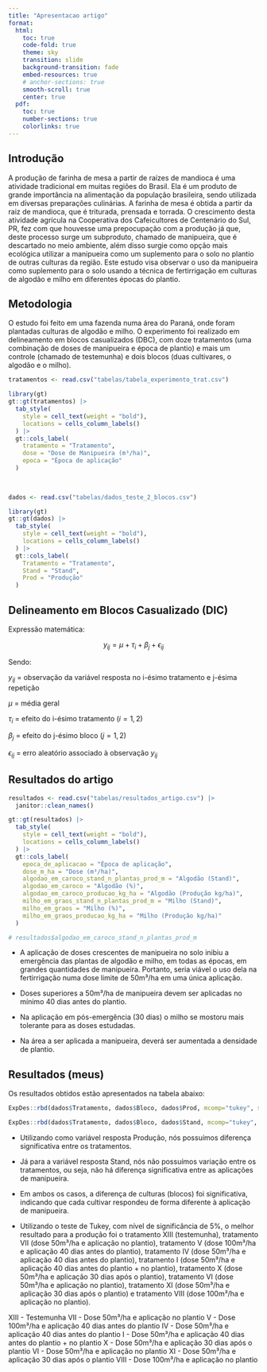 ```yaml
---
title: "Apresentacao artigo"
format:
  html:
    toc: true
    code-fold: true
    theme: sky
    transition: slide
    background-transition: fade
    embed-resources: true
    # anchor-sections: true 
    smooth-scroll: true
    center: true
  pdf:
    toc: true
    number-sections: true
    colorlinks: true
---
```


## Introdução

A produção de farinha de mesa a partir de raízes de mandioca é uma atividade tradicional em muitas regiões do Brasil. Ela é um produto de grande importância na alimentação da população brasileira, sendo utilizada em diversas preparações culinárias. A farinha de mesa é obtida a partir da raiz de mandioca, que é triturada, prensada e torrada. O crescimento desta atividade agrícula na Cooperativa dos Cafeicultores de Centenário do Sul, PR, fez com que houvesse uma prepocupação com a produção já que, deste processo surge um subproduto, chamado de manipueira, que é descartado no meio ambiente, além disso surgie como opção mais ecológica utilizar a manipueira como um suplemento para o solo no plantio de outras culturas da região. Este estudo visa observar o uso da manipueira como suplemento para o solo usando a técnica de fertirrigação em culturas de algodão e milho em diferentes épocas do plantio.


## Metodologia

<!-- Não precisa falar muito da metodologia de como foi feito, mas é preciso especificar bem o tipo de experimento (DIC, DBC, DQL, etc) -->
O estudo foi feito em uma fazenda numa área do Paraná, onde foram plantadas culturas de algodão e milho. O experimento foi realizado em delineamento em blocos casualizados (DBC), com doze tratamentos (uma combinação de doses de manipueira e época de plantio) e mais um controle (chamado de testemunha) e dois blocos (duas cultivares, o algodão e o milho).

```r
tratamentos <- read.csv("tabelas/tabela_experimento_trat.csv")

library(gt)
gt::gt(tratamentos) |> 
  tab_style(
    style = cell_text(weight = "bold"),
    locations = cells_column_labels()
  ) |> 
  gt::cols_label(
    tratamento = "Tratamento",
    dose = "Dose de Manipueira (m³/ha)",
    epoca = "Época de aplicação"
  )
  
 

```

```r
dados <- read.csv("tabelas/dados_teste_2_blocos.csv")

library(gt)
gt::gt(dados) |> 
  tab_style(
    style = cell_text(weight = "bold"),
    locations = cells_column_labels()
  ) |> 
  gt::cols_label(
    Tratamento = "Tratamento",
    Stand = "Stand",
    Prod = "Produção"
  )

```


## Delineamento em Blocos Casualizado (DIC)

Expressão matemática:

$$ y_{ij} = \mu + \tau_i + \beta_j + \epsilon_{ij}$$

Sendo:

$y_{ij}$ = observação da variável resposta no i-ésimo tratamento e j-ésima repetição

$\mu$ = média geral

$\tau_i$ = efeito do i-ésimo tratamento ($i = 1, 2$)

$\beta_j$ = efeito do j-ésimo bloco ($j = 1, 2$)

$\epsilon_{ij}$ = erro aleatório associado à observação $y_{ij}$

## Resultados do artigo

```r
resultados <- read.csv("tabelas/resultados_artigo.csv") |> 
  janitor::clean_names()

gt::gt(resultados) |> 
  tab_style(
    style = cell_text(weight = "bold"),
    locations = cells_column_labels()
  ) |> 
  gt::cols_label(
    epoca_de_aplicacao = "Época de aplicação",
    dose_m_ha = "Dose (m³/ha)",
    algodao_em_caroco_stand_n_plantas_prod_m = "Algodão (Stand)",
    algodao_em_caroco = "Algodão (%)",
    algodao_em_caroco_producao_kg_ha = "Algodão (Produção kg/ha)",
    milho_em_graos_stand_n_plantas_prod_m = "Milho (Stand)",
    milho_em_graos = "Milho (%)",
    milho_em_graos_producao_kg_ha = "Milho (Produção kg/ha)"
  )

# resultados$algodao_em_caroco_stand_n_plantas_prod_m
```       

- A aplicação de doses crescentes de manipueira no solo inibiu a emergência das plantas de algodão e milho, em todas as épocas, em grandes quantidades de manipueira. Portanto, seria viável o uso dela na fertirrigação numa dose limite de 50m³/ha em uma única aplicação.

- Doses superiores a 50m³/ha de manipueira devem ser aplicadas no mínimo 40 dias antes do plantio.

- Na aplicação em pós-emergência (30 dias) o milho se mostoru mais tolerante para as doses estudadas.

- Na área a ser aplicada a manipueira, deverá ser aumentada a densidade de plantio.


## Resultados (meus)

Os resultados obtidos estão apresentados na tabela abaixo:

```r
ExpDes::rbd(dados$Tratamento, dados$Bloco, dados$Prod, mcomp="tukey", sigT=0.05)

ExpDes::rbd(dados$Tratamento, dados$Bloco, dados$Stand, mcomp="tukey", sigT=0.05)
```

- Utilizando como variável resposta Produção, nós possuímos diferença significativa entre os tratamentos.
- Já para a variável resposta Stand, nós não possuímos variação entre os tratamentos, ou seja, não há diferença significativa entre as aplicações de manipueira.
- Em ambos os casos, a diferença de culturas (blocos) foi significativa, indicando que cada cultivar respondeu de forma diferente à aplicação de manipueira.

- Utilizando o teste de Tukey, com nível de significância de 5%, o melhor resultado para a produção foi o tratamento XIII (testemunha), tratamento VII (dose 50m³/ha e aplicação no plantio), tratamento V (dose 100m³/ha e aplicação 40 dias antes do plantio), tratamento IV (dose 50m³/ha e aplicação 40 dias antes do plantio), tratamento I (dose 50m³/ha e aplicação 40 dias antes do plantio + no plantio), tratamento X (dose 50m³/ha e aplicação 30 dias após o plantio), tratamento VI (dose 50m³/ha e aplicação no plantio), tratamento XI (dose 50m³/ha e aplicação 30 dias após o plantio) e tratamento VIII (dose 100m³/ha e aplicação no plantio).


XIII - Testemunha
VII - Dose 50m³/ha e aplicação no plantio
V - Dose 100m³/ha e aplicação 40 dias antes do plantio
IV - Dose 50m³/ha e aplicação 40 dias antes do plantio
I - Dose 50m³/ha e aplicação 40 dias antes do plantio + no plantio
X - Dose 50m³/ha e aplicação 30 dias após o plantio
VI - Dose 50m³/ha e aplicação no plantio
XI - Dose 50m³/ha e aplicação 30 dias após o plantio
VIII - Dose 100m³/ha e aplicação no plantio
